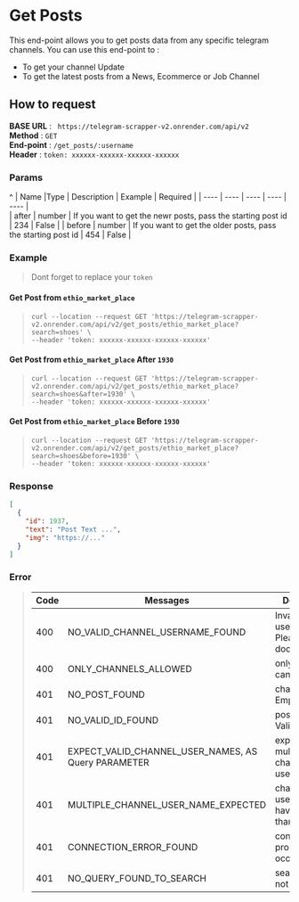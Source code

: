 # Get Posts

This end-point allows you to get posts data from any specific telegram channels. You can use this end-point to :
- To get your channel Update
- To get the latest posts from a News, Ecommerce or Job  Channel


## How to request

**BASE URL** : ` https://telegram-scrapper-v2.onrender.com/api/v2` \
**Method** : `GET` \
**End-point** : `/get_posts/:username ` \
**Header** : `token: xxxxxx-xxxxxx-xxxxxx-xxxxxx`

### Params
^
| Name	|Type	| Description | Example | Required     |
| ----  | ----  | ----        | ----    | ----    |  
| after | number | If you want to get the newr posts, pass the starting post id | 234 | False  |
| before | number | If you want to get the older posts, pass the starting post id  | 454 | False  |



### Example

> Dont forget to replace your `token`

#### Get Post from `ethio_market_place`

> ```curl
> curl --location --request GET 'https://telegram-scrapper-v2.onrender.com/api/v2/get_posts/ethio_market_place?search=shoes' \
> --header 'token: xxxxxx-xxxxxx-xxxxxx-xxxxxx'
> ```
    
#### Get Post from `ethio_market_place` After `1930`

> ```curl
> curl --location --request GET 'https://telegram-scrapper-v2.onrender.com/api/v2/get_posts/ethio_market_place?search=shoes&after=1930' \
> --header 'token: xxxxxx-xxxxxx-xxxxxx-xxxxxx'
> ```

#### Get Post from `ethio_market_place` Before `1930`

> ```curl
> curl --location --request GET 'https://telegram-scrapper-v2.onrender.com/api/v2/get_posts/ethio_market_place?search=shoes&before=1930' \
> --header 'token: xxxxxx-xxxxxx-xxxxxx-xxxxxx'
> ```

### Response

```json
[
  {
    "id": 1937,
    "text": "Post Text ...",
    "img": "https://..."
  }
]
```

### Error

> | Code | Messages                                              | Description                                                   |
> | ---- | ----                                                  | -----------                                                   |
> | 400  | NO_VALID_CHANNEL_USERNAME_FOUND                       | Invalid channel username. Please read the documentation.      |
> | 400  | ONLY_CHANNELS_ALLOWED                                 | only channels can be scraped                                  |
> | 401  | NO_POST_FOUND                                         | channels With Empty Post                                      |
> | 401  | NO_VALID_ID_FOUND                                     | post Id is not Valid                                          |
> | 401  | EXPECT_VALID_CHANNEL_USER_NAMES, AS Query PARAMETER   | expect valid multiple channel usernames                       |
> | 401  | MULTIPLE_CHANNEL_USER_NAME_EXPECTED                   | channel usernames have to more than 1                         |
> | 401  | CONNECTION_ERROR_FOUND                                | connection problem occured                                    |
> | 401  | NO_QUERY_FOUND_TO_SEARCH                              | search query not found                                        |












